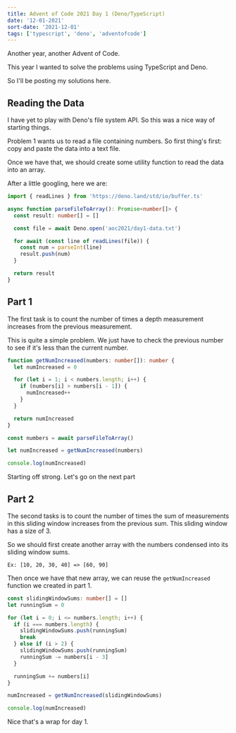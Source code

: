 ```yaml
---
title: Advent of Code 2021 Day 1 (Deno/TypeScript)
date: '12-01-2021'
sort-date: '2021-12-01'
tags: ['typescript', 'deno', 'adventofcode']
---
```


Another year, another Advent of Code.

This year I wanted to solve the problems using TypeScript and Deno.

So I'll be posting my solutions here.

## Reading the Data

I have yet to play with Deno's file system API. So this was a nice way of starting things.

Problem 1 wants us to read a file containing numbers. So first thing's first: copy and paste the data into a text file.

Once we have that, we should create some utility function to read the data into an array.

After a little googling, here we are:

```typescript
import { readLines } from 'https://deno.land/std/io/buffer.ts'

async function parseFileToArray(): Promise<number[]> {
  const result: number[] = []

  const file = await Deno.open('aoc2021/day1-data.txt')

  for await (const line of readLines(file)) {
    const num = parseInt(line)
    result.push(num)
  }

  return result
}
```

## Part 1

The first task is to count the number of times a depth measurement increases from the previous measurement.

This is quite a simple problem. We just have to check the previous number to see if it's less than the current
number.

```typescript
function getNumIncreased(numbers: number[]): number {
  let numIncreased = 0

  for (let i = 1; i < numbers.length; i++) {
    if (numbers[i] > numbers[i - 1]) {
      numIncreased++
    }
  }

  return numIncreased
}

const numbers = await parseFileToArray()

let numIncreased = getNumIncreased(numbers)

console.log(numIncreased)
```

Starting off strong. Let's go on the next part

## Part 2

The second tasks is to count the number of times the sum of measurements in this sliding window increases from the previous sum.
This sliding window has a size of 3.

So we should first create another array with the numbers condensed into its sliding window sums.

`Ex: [10, 20, 30, 40] => [60, 90]`

Then once we have that new array, we can reuse the `getNumIncreased` function we created in part 1.

```typescript
const slidingWindowSums: number[] = []
let runningSum = 0

for (let i = 0; i <= numbers.length; i++) {
  if (i === numbers.length) {
    slidingWindowSums.push(runningSum)
    break
  } else if (i > 2) {
    slidingWindowSums.push(runningSum)
    runningSum -= numbers[i - 3]
  }

  runningSum += numbers[i]
}

numIncreased = getNumIncreased(slidingWindowSums)

console.log(numIncreased)
```

Nice that's a wrap for day 1.

